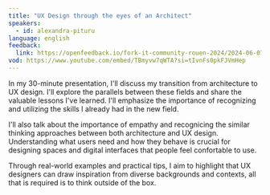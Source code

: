 ```yaml
---
title: "UX Design through the eyes of an Architect"
speakers:
  - id: alexandra-pituru
language: english
feedback:
  link: https://openfeedback.io/fork-it-community-rouen-2024/2024-06-07/RKSoTn5WZYs7Fzcs5HIj
vod: https://www.youtube.com/embed/TBmyvw7qWTA?si=tIvnFs0pkFJVmHep
---
```


In my 30-minute presentation, I'll discuss my transition from architecture to UX design. I'll explore the parallels between these fields and share the valuable lessons I've learned. I'll emphasize the importance of recognizing and utilizing the skills I already had in the new field.

I'll also talk about the importance of empathy and recognicing the similar thinking approaches between both architecture and UX design. Understanding what users need and how they behave is crucial for designing spaces and digital interfaces that people feel confortable to use.

Through real-world examples and practical tips, I aim to highlight that UX designers can draw inspiration from diverse backgrounds and contexts, all that is required is to think outside of the box.
